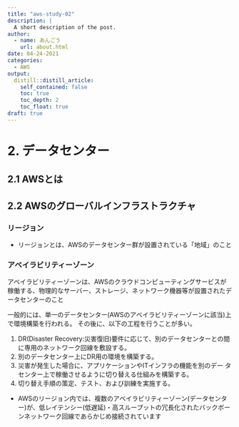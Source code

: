 ```yaml
---
title: "aws-study-02"
description: |
  A short description of the post.
author:
  - name: あんごう
    url: about.html
date: 04-24-2021
categories:
  - AWS
output:
  distill::distill_article:
    self_contained: false
    toc: true
    toc_depth: 2
    toc_float: true
draft: true
---
```


# 2. データセンター

## 2.1 AWSとは

## 2.2 AWSのグローバルインフラストラクチャ

### リージョン

- リージョンとは、AWSのデータセンター群が設置されている「地域」のこと

### アベイラビリティーゾーン

アベイラビリティーゾーンは、AWSのクラウドコンピューティングサービスが稼働する、物理的なサーバー、ストレージ、ネットワーク機器等が設置されたデータセンターのこと

一般的には、単一のデータセンター(AWSのアベイラビリティーゾーンに該当)上で環境構築を行われる。
その後に、以下の工程を行うことが多い。

1. DR(Disaster Recovery:災害復旧)要件に応じて、別のデータセンターとの間に専用のネットワーク回線を敷設する。
2. 別のデータセンター上にDR用の環境を構築する。
3. 災害が発生した場合に、アプリケーションやITインフラの機能を別のデー
タセンター上で稼働させるように切り替える仕組みを構築する。
4. 切り替え手順の策定、テスト、および訓練を実施する。

- AWSのリージョン内では、複数のアベイラビリティーゾーン(データセンター)が、低レイテンシー(低遅延)・高スループットの冗⻑化されたバックボーンネットワーク回線であらかじめ接続されています
